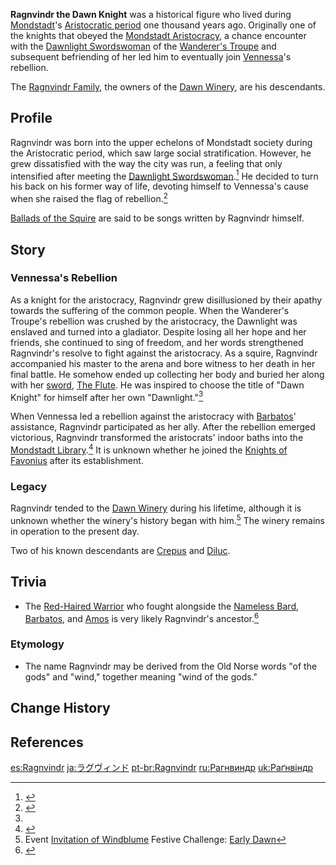 {{Character Infobox
|image            = Ragnvindr Clan.png
|type             = Mentioned
|deceased         = Past
|name             = 
|realname         = 
|affiliation      = Ragnvindr Family
|region           = Mondstadt

|title            = Dawn Knight
|ancestry         = [[Ragnvindr Family]]
|relative         = Crepus
|relativeNote     = descendant
|relative2        = Diluc
|relativeNote2    = descendant
}}
'''Ragnvindr the Dawn Knight''' was a historical figure who lived during [[Mondstadt]]'s [[Timeline#The Aristocratic Period|Aristocratic period]] one thousand years ago. Originally one of the knights that obeyed the [[Mondstadt Aristocracy]], a chance encounter with the [[Dawnlight Swordswoman]] of the [[Wanderer's Troupe]] and subsequent befriending of her led him to eventually join [[Vennessa]]'s rebellion.

The [[Ragnvindr Family]], the owners of the [[Dawn Winery]], are his descendants.

==Profile==
Ragnvindr was born into the upper echelons of Mondstadt society during the Aristocratic period, which saw large social stratification. However, he grew dissatisfied with the way the city was run, a feeling that only intensified after meeting the [[Dawnlight Swordswoman]].<ref name="BotS">{{Ref/Book|Ballads of the Squire}}</ref> He decided to turn his back on his former way of life, devoting himself to Vennessa's cause when she raised the flag of rebellion.<ref name="flute">{{Ref/Weapon|The Flute}}</ref>

[[Ballads of the Squire]] are said to be songs written by Ragnvindr himself.

==Story==
===Vennessa's Rebellion===
As a knight for the aristocracy, Ragnvindr grew disillusioned by their apathy towards the suffering of the common people. When the Wanderer's Troupe's rebellion was crushed by the aristocracy, the Dawnlight was enslaved and turned into a gladiator. Despite losing all her hope and her friends, she continued to sing of freedom, and her words strengthened Ragnvindr's resolve to fight against the aristocracy. As a squire, Ragnvindr accompanied his master to the arena and bore witness to her death in her final battle. He somehow ended up collecting her body and buried her along with her [[sword]], [[The Flute]]. He was inspired to choose the title of "Dawn Knight" for himself after her own "Dawnlight."<ref name="flute" />

When Vennessa led a rebellion against the aristocracy with [[Barbatos]]' assistance, Ragnvindr participated as her ally. After the rebellion emerged victorious, Ragnvindr transformed the aristocrats' indoor baths into the [[Mondstadt Library]].<ref>{{Ref/Weapon|Favonius Codex}}</ref> It is unknown whether he joined the [[Knights of Favonius]] after its establishment.

===Legacy===
Ragnvindr tended to the [[Dawn Winery]] during his lifetime, although it is unknown whether the winery's history began with him.<ref>Event [[Invitation of Windblume]] Festive Challenge: [[Invitation of Windblume/Festive Challenges#Early Dawn|Early Dawn]]</ref> The winery remains in operation to the present day.

Two of his known descendants are [[Crepus]] and [[Diluc]].

==Trivia==
* The [[Red-Haired Warrior]] who fought alongside the [[Nameless Bard]], [[Barbatos]], and [[Amos]] is very likely Ragnvindr's ancestor.<ref>{{Ref/Weapon|Windblume Ode}}</ref>

===Etymology===
* The name Ragnvindr may be derived from the Old Norse words {{wt|regin|''ragna''|Old Norse}} "of the gods" and {{wt|vindr|''vindr''|Old Norse}} "wind," together meaning "wind of the gods."

==Change History==
{{Change History|introduced=1.0}}

==References==
{{Reflist}}

[[es:Ragnvindr]]
[[ja:ラグヴィンド]]
[[pt-br:Ragnvindr]]
[[ru:Рагнвиндр]]
[[uk:Раґнвіндр]]